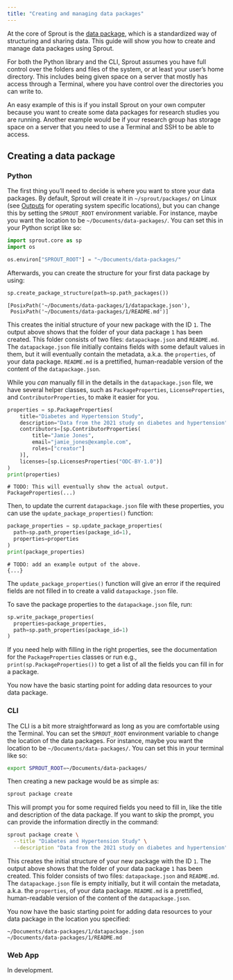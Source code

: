 ```yaml
---
title: "Creating and managing data packages"
---
```


At the core of Sprout is the [data
package](/docs/design/implementation/outputs.qmd), which is a
standardized way of structuring and sharing data. This guide will show
you how to create and manage data packages using Sprout.

<!-- TODO: this callout might need to be its own include, since other docs will use it too -->

::: callout-important
For both the Python library and the CLI, Sprout assumes you have full
control over the folders and files of the system, or at least your
user's home directory. This includes being given space on a server that
mostly has access through a Terminal, where you have control over the
directories you can write to.

An easy example of this is if you install Sprout on your own computer
because you want to create some data packages for research studies you
are running. Another example would be if your research group has storage
space on a server that you need to use a Terminal and SSH to be able to
access.
:::

## Creating a data package

::::: panel-tabset
### Python

The first thing you'll need to decide is where you want to store your
data packages. By default, Sprout will create it in
`~/sprout/packages/` on Linux (see
[Outputs](/docs/design/implementation/outputs.qmd) for operating system
specific locations), but you can change this by setting the
`SPROUT_ROOT` environment variable. For instance, maybe you want the
location to be `~/Documents/data-packages/`. You can set this in your
Python script like so:

``` python
import sprout.core as sp
import os

os.environ["SPROUT_ROOT"] = "~/Documents/data-packages/"
```

Afterwards, you can create the structure for your first data package by
using:

``` python
sp.create_package_structure(path=sp.path_packages())
```

```
[PosixPath('~/Documents/data-packages/1/datapackage.json'),
 PosixPath('~/Documents/data-packages/1/README.md')]
```

This creates the initial structure of your new package with the ID `1`.
The output above shows that the folder of your data package `1` has been
created. This folder consists of two files: `datapackage.json` and
`README.md`. The `datapackage.json` file initially contains fields with
some default values in them, but it will eventually contain the
metadata, a.k.a. the `properties`, of your data package. `README.md` is
a prettified, human-readable version of the content of the
`datapackage.json`.

While you *can* manually fill in the details in the `datapackage.json`
file, we have several helper classes, such as `PackageProperties`, `LicenseProperties`, and `ContributorProperties`, to make it easier for you.

``` python
properties = sp.PackageProperties(
    title="Diabetes and Hypertension Study",
    description="Data from the 2021 study on diabetes and hypertension",
    contributors=[sp.ContributorProperties(
        title="Jamie Jones",
        email="jamie_jones@example.com",
        roles=["creator"]
    )],
    licenses=[sp.LicensesProperties("ODC-BY-1.0")]
)
print(properties)
```

```
# TODO: This will eventually show the actual output.
PackageProperties(...)
```

Then, to update the current `datapackage.json` file with these properties, you can use the `update_package_properties()` function:

``` python
package_properties = sp.update_package_properties(
  path=sp.path_properties(package_id=1),
  properties=properties
)
print(package_properties)
```

```
# TODO: add an example output of the above.
{...}
```

::: callout-important
The `update_package_properties()` function will give an error if the
required fields are not filled in to create a valid `datapackage.json` file.
:::

To save the package properties to the `datapackage.json` file, run:

``` python
sp.write_package_properties(
  properties=package_properties,
  path=sp.path_properties(package_id=1)
)
```

If you need help with filling in the right properties, see the
documentation for the `PackageProperties` classes or run
e.g., `print(sp.PackageProperties())` to get a list of all the fields you can
fill in for a package.

You now have the basic starting point for adding data resources to your
data package.

### CLI

The CLI is a bit more straightforward as long as you are comfortable
using the Terminal. You can set the `SPROUT_ROOT` environment variable
to change the location of the data packages. For instance, maybe you
want the location to be `~/Documents/data-packages/`. You can set this
in your terminal like so:

``` bash
export SPROUT_ROOT=~/Documents/data-packages/
```

Then creating a new package would be as simple as:

``` bash
sprout package create
```

This will prompt you for some required fields you need to fill in, like
the title and description of the data package. If you want to skip the
prompt, you can provide the information directly in the command:

``` bash
sprout package create \
  --title "Diabetes and Hypertension Study" \
  --description "Data from the 2021 study on diabetes and hypertension"
```

This creates the initial structure of your new package with the ID `1`.
The output above shows that the folder of your data package `1` has been
created. This folder consists of two files: `datapackage.json` and
`README.md`. The `datapackage.json` file is empty initially, but it will
contain the metadata, a.k.a. the `properties`, of your data package.
`README.md` is a prettified, human-readable version of the content of
the `datapackage.json`.

You now have the basic starting point for adding data resources to your
data package in the location you specified:

```
~/Documents/data-packages/1/datapackage.json
~/Documents/data-packages/1/README.md
```

### Web App

::: callout-warning
In development.
:::
:::::
